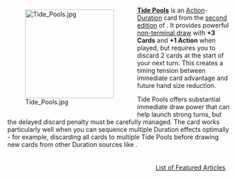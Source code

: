 <div style="float: left; margin: 0.5em 0.9em 0.4em 0;">[[File:Tide Pools.jpg|200px]]</div>

'''[[Tide Pools]]''' is an [[Action]]-[[Duration]] card from the [[second edition]] of {{Set|Seaside}}. It provides powerful [[non-terminal draw]] with '''+3 Cards''' and '''+1 Action''' when played, but requires you to discard 2 cards at the start of your next turn. This creates a timing tension between immediate card advantage and future hand size reduction.

Tide Pools offers substantial immediate draw power that can help launch strong turns, but the delayed discard penalty must be carefully managed. The card works particularly well when you can sequence multiple Duration effects optimally - for example, discarding all cards to multiple Tide Pools before drawing new cards from other Duration sources like {{Card|Wharf}}.

<div style="float: right; margin: 0.5em 0.9em 0.4em 0;">[[List of Featured Articles]]</div>